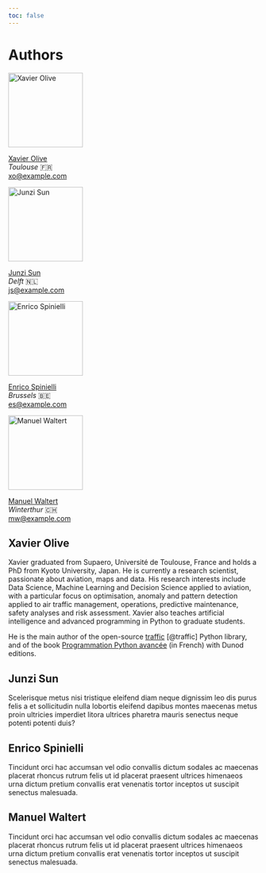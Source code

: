 ```yaml
---
toc: false
---
```


# Authors {.unnumbered}

<div class="authors">
<div class="author-icon">
<img src="images/xavier_olive.jpg" alt="Xavier Olive" class="cover circular--square" width="150" height="150"/>

[Xavier Olive](https://www.xoolive.org/)\
*Toulouse* 🇫🇷\
[xo\@example.com](mailto:xo@example.com){.email}
</div>

<div class="author-icon">
<img src="images/junzi_sun.jpg" alt="Junzi Sun" class="cover circular--square" width="150" height="150"/>

[Junzi Sun](http://example.com/)\
*Delft* 🇳🇱\
[js\@example.com](mailto:js@example.com){.email}
</div>


<div class="author-icon">
<img src="images/enrico_spinielli.jpg" alt="Enrico Spinielli" class="cover circular--square" width="150" height="150"/>

[Enrico Spinielli](http://example.com/)\
*Brussels* 🇧🇪\
[es\@example.com](mailto:es\@example.com){.email}
</div>

<div class="author-icon">
<img src="images/manuel_waltert_square.png" alt="Manuel Waltert" class="cover circular--square" width="150" height="150"/>

[Manuel Waltert](http://example.com/)\
*Winterthur* 🇨🇭\
[mw\@example.com](mailto:mw\@example.com){.email}
</div>
</div>

<div style="clear:both;"></div>

## Xavier Olive

Xavier graduated from Supaero, Université de Toulouse, France and holds a PhD from Kyoto University, Japan. He is currently a research scientist, passionate about aviation, maps and data. His research interests include Data Science, Machine Learning and Decision Science applied to aviation, with a particular focus on optimisation, anomaly and pattern detection applied to air traffic management, operations, predictive maintenance, safety analyses and risk assessment. Xavier also teaches artificial intelligence and advanced programming in Python to graduate students.

He is the main author of the open-source [traffic](https://traffic-viz.github.io/) [@traffic]
Python library, and of the book [Programmation Python avancée](https://www.xoolive.org/python/) (in French) with Dunod editions.


## Junzi Sun


Scelerisque metus nisi tristique eleifend diam neque dignissim leo dis purus felis a et sollicitudin nulla lobortis eleifend dapibus montes maecenas metus proin ultricies imperdiet litora ultrices pharetra mauris senectus neque potenti potenti duis?


## Enrico Spinielli

Tincidunt orci hac accumsan vel odio convallis dictum sodales ac maecenas placerat rhoncus rutrum felis ut id placerat praesent ultrices himenaeos urna dictum pretium convallis erat venenatis tortor inceptos ut suscipit senectus malesuada.


## Manuel Waltert

Tincidunt orci hac accumsan vel odio convallis dictum sodales ac maecenas placerat rhoncus rutrum felis ut id placerat praesent ultrices himenaeos urna dictum pretium convallis erat venenatis tortor inceptos ut suscipit senectus malesuada.
